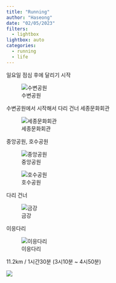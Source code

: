 ```yaml
---
title: "Running"
author: "Haseong"
date: "02/05/2023"
filters: 
  - lightbox
lightbox: auto
categories:
  - running
  - life
---
```


일요일 점심 후에 달리기 시작

![수변공원](images/image-519325227.png)

수변공원에서 시작해서 다리 건너 세종문화회관

![세종문화회관](images/image-594851077.png)

중앙공원, 호수공원

![중앙공원](images/image-766704779.png)

![호수공원](images/image-632766576.png)

다리 건너

![금강](images/image-1047650156.png)

이응다리

![이응다리](images/image-878421086.png)

11.2km / 1시간30분 (3시10분 \~ 4시50분)

![](images/image-1063596394.png)
